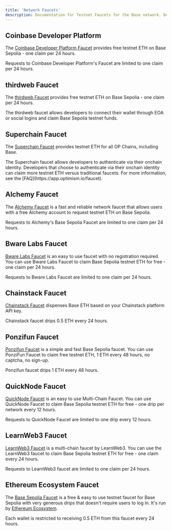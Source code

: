 ```yaml
---
title: 'Network Faucets'
description: Documentation for Testnet Faucets for the Base network. Details how to obtain Base testnet ETH.
---
```


## Coinbase Developer Platform

The [Coinbase Developer Platform Faucet](https://portal.cdp.coinbase.com/products/faucet) provides free testnet ETH on Base Sepolia - one claim per 24 hours.

<Note>
Requests to Coinbase Developer Platform's Faucet are limited to one claim per 24 hours.
</Note>


## thirdweb Faucet

The [thirdweb Faucet](https://thirdweb.com/base-sepolia-testnet) provides free testnet ETH on Base Sepolia - one claim per 24 hours.

<Note>
The thirdweb faucet allows developers to connect their wallet through EOA or social logins and claim Base Sepolia testnet funds.
</Note>


## Superchain Faucet

The [Superchain Faucet](https://app.optimism.io/faucet) provides testnet ETH for all OP Chains, including Base.

<Note>
The Superchain faucet allows developers to authenticate via their onchain identity. Developers that choose to authenticate via their onchain identity can claim more testnet ETH versus traditional faucets. For more information, see the [FAQ](https://app.optimism.io/faucet).
</Note>


## Alchemy Faucet

The [Alchemy Faucet](https://basefaucet.com/) is a fast and reliable network faucet that allows users with a free Alchemy account to request testnet ETH on Base Sepolia.

<Note>
Requests to Alchemy's Base Sepolia Faucet are limited to one claim per 24 hours.
</Note>


## Bware Labs Faucet

[Bware Labs Faucet](https://bwarelabs.com/faucets) is an easy to use faucet with no registration required. You can use Bware Labs Faucet to claim Base Sepolia testnet ETH for free - one claim per 24 hours.

<Note>
Requests to Bware Labs Faucet are limited to one claim per 24 hours.
</Note>

## Chainstack Faucet

[Chainstack Faucet](https://faucet.chainstack.com/) dispenses Base ETH based on your Chainstack platform API key.

<Note>
Chainstack faucet drips 0.5 ETH every 24 hours.
</Note>

## Ponzifun Faucet


[Ponzifun Faucet](https://testnet.ponzi.fun/faucet) is a simple and fast Base Sepolia faucet. You can use PonziFun Faucet to claim free testnet ETH, 1 ETH every 48 hours, no captcha, no sign-up.

<Note>
Ponzifun faucet drips 1 ETH every 48 hours.
</Note>

## QuickNode Faucet

[QuickNode Faucet](https://faucet.quicknode.com/drip) is an easy to use Multi-Chain Faucet. You can use QuickNode Faucet to claim Base Sepolia testnet ETH for free - one drip per network every 12 hours.

<Note>
Requests to QuickNode Faucet are limited to one drip every 12 hours.
</Note>


## LearnWeb3 Faucet

[LearnWeb3 Faucet](https://learnweb3.io/faucets/base_sepolia) is a multi-chain faucet by LearnWeb3. You can use the LearnWeb3 faucet to claim Base Sepolia testnet ETH for free - one claim every 24 hours.

<Note>
Requests to LearnWeb3 faucet are limited to one claim per 24 hours.
</Note>


## Ethereum Ecosystem Faucet

The [Base Sepolia Faucet](https://www.ethereum-ecosystem.com/faucets/base-sepolia) is a free & easy to use testnet faucet for Base Sepolia with very generous drips that doesn't require users to log in. It's run by [Ethereum Ecosystem](https://www.ethereum-ecosystem.com).

<Note>
Each wallet is restricted to receiving 0.5 ETH from this faucet every 24 hours.
</Note>


<PolicyBanner />

